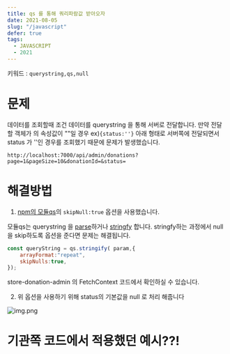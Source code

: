 ```yaml
---
title: qs 를 통해 쿼리파람값 받아오자
date: 2021-08-05
slug: "/javascript"
defer: true
tags:
  - JAVASCRIPT
  - 2021
---
```



키워드 : `querystring,qs,null`

# 문제

데이터를 조회할때 조건 데이터를 querystring 을 통해 서버로 전달합니다.
만약 전달할 객체가 의 속성값이 ""일 경우
ex)`{status:''}`
아래 형태로 서버쪽에 전달되면서 status 가 ''인 경우를 조회했기 때문에 문제가 발생했습니다.

```
http://localhost:7000/api/admin/donations?page=1&pageSize=10&donationId=&status=
```

# 해결방법

1. [npm의 모듈qs](https://www.npmjs.com/package/qs)의 `skipNull:true` 옵션을 사용했습니다.

모듈qs는 querystring 을 [parse](https://developer.mozilla.org/ko/docs/Web/JavaScript/Reference/Global_Objects/JSON/parse)하거나 [stringfy](https://developer.mozilla.org/ko/docs/Web/JavaScript/Reference/Global_Objects/JSON/stringify) 합니다.
stringfy하는 과정에서 null을 skip하도록 옵션을 준다면 문제는 해결됩니다.

```javascript
const queryString = qs.stringify( param,{
    arrayFormat:"repeat",
    skipNulls:true,
});
```

store-donation-admin 의 FetchContext 코드에서 확인하실 수 있습니다.


2. 위 옵션을 사용하기 위해 status의 기본값을 null 로 처리 해줍니다

![img.png](./qs.png)


# 기관쪽 코드에서 적용했던 예시??!